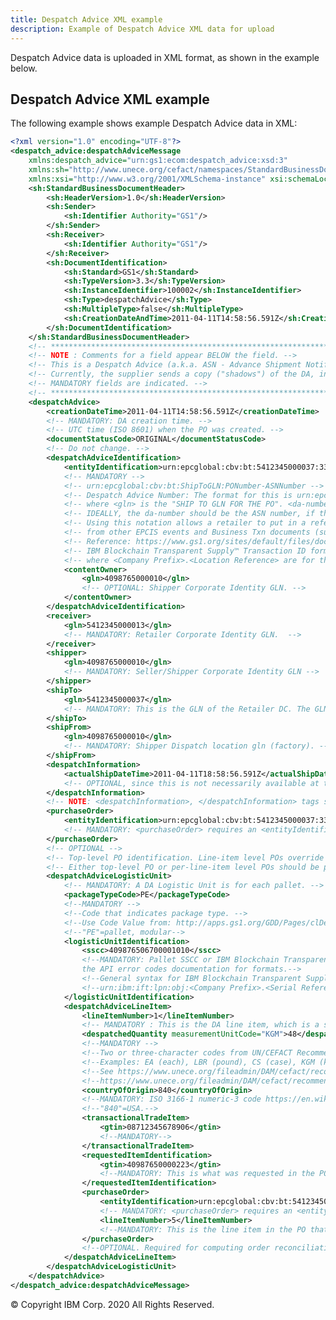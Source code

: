 ```yaml
---
title: Despatch Advice XML example
description: Example of Despatch Advice XML data for upload
---
```


<PageDescription>

Despatch Advice data is uploaded in XML format, as shown in the
example below.

</PageDescription>

## Despatch Advice XML example

The following example shows example Despatch Advice data in XML:

```xml
<?xml version="1.0" encoding="UTF-8"?>
<despatch_advice:despatchAdviceMessage
    xmlns:despatch_advice="urn:gs1:ecom:despatch_advice:xsd:3"
    xmlns:sh="http://www.unece.org/cefact/namespaces/StandardBusinessDocumentHeader"
    xmlns:xsi="http://www.w3.org/2001/XMLSchema-instance" xsi:schemaLocation="urn:gs1:ecom:despatch_advice:xsd:3 ../Schemas/gs1/ecom/DespatchAdvice.xsd">
    <sh:StandardBusinessDocumentHeader>
        <sh:HeaderVersion>1.0</sh:HeaderVersion>
        <sh:Sender>
            <sh:Identifier Authority="GS1"/>
        </sh:Sender>
        <sh:Receiver>
            <sh:Identifier Authority="GS1"/>
        </sh:Receiver>
        <sh:DocumentIdentification>
            <sh:Standard>GS1</sh:Standard>
            <sh:TypeVersion>3.3</sh:TypeVersion>
            <sh:InstanceIdentifier>100002</sh:InstanceIdentifier>
            <sh:Type>despatchAdvice</sh:Type>
            <sh:MultipleType>false</sh:MultipleType>
            <sh:CreationDateAndTime>2011-04-11T14:58:56.591Z</sh:CreationDateAndTime>
        </sh:DocumentIdentification>
    </sh:StandardBusinessDocumentHeader>
    <!-- ********************************************************************************** -->
    <!-- NOTE : Comments for a field appear BELOW the field. -->
    <!-- This is a Despatch Advice (a.k.a. ASN - Advance Shipment Notification), submitted from a Supplier to a Retailer. -->
    <!-- Currently, the supplier sends a copy ("shadows") of the DA, in this format to the Blockchain. -->
    <!-- MANDATORY fields are indicated. -->
    <!-- ********************************************************************************** -->
    <despatchAdvice>
        <creationDateTime>2011-04-11T14:58:56.591Z</creationDateTime>
        <!-- MANDATORY: DA creation time. -->
        <!-- UTC time (ISO 8601) when the PO was created. -->
        <documentStatusCode>ORIGINAL</documentStatusCode>
        <!-- Do not change. -->
        <despatchAdviceIdentification>
            <entityIdentification>urn:epcglobal:cbv:bt:5412345000037:3352-349875</entityIdentification>
            <!-- MANDATORY -->
            <!-- urn:epcglobal:cbv:bt:ShipToGLN:PONumber-ASNNumber -->
            <!-- Despatch Advice Number: The format for this is urn:epcglobal:cbv:bt:<gln>:<po-number>-<da-number> -->
            <!-- where <gln> is the "SHIP TO GLN FOR THE PO". <da-number> should NOT contain a ":" character.  -->
            <!-- IDEALLY, the da-number should be the ASN number, if the supplier is submitting an ASN to the retailer -->
            <!-- Using this notation allows a retailer to put in a reference to this DA (using the same format) -->
            <!-- from other EPCIS events and Business Txn documents (such as RA). -->
            <!-- Reference: https://www.gs1.org/sites/default/files/docs/epc/CBV-Standard-1-2-1-r-2017-05-05.pdf  [Section 8.5.2] -->
            <!-- IBM Blockchain Transparent Supply™ Transaction ID format: urn:ibm:ift:bt:<Company Prefix>.<Location Reference>.<Transaction Id>-->
            <!-- where <Company Prefix>.<Location Reference> are for the "shipTo" location-->
            <contentOwner>
                <gln>4098765000010</gln>
                <!-- OPTIONAL: Shipper Corporate Identity GLN. -->
            </contentOwner>
        </despatchAdviceIdentification>
        <receiver>
            <gln>5412345000013</gln>
            <!-- MANDATORY: Retailer Corporate Identity GLN.  -->
        </receiver>
        <shipper>
            <gln>4098765000010</gln>
            <!-- MANDATORY: Seller/Shipper Corporate Identity GLN -->
        </shipper>
        <shipTo>
            <gln>5412345000037</gln>
            <!-- MANDATORY: This is the GLN of the Retailer DC. The GLN of the DC needs to be extracted from the PO. -->
        </shipTo>
        <shipFrom>
            <gln>4098765000010</gln>
            <!-- MANDATORY: Shipper Dispatch location gln (factory). -->
        </shipFrom>
        <despatchInformation>
            <actualShipDateTime>2011-04-11T18:58:56.591Z</actualShipDateTime>
            <!-- OPTIONAL, since this is not necessarily available at time of DA creation.-->
        </despatchInformation>
        <!-- NOTE: <despatchInformation>, </despatchInformation> tags should not be omitted even if no <actualShipDataTime>.-->
        <purchaseOrder>
            <entityIdentification>urn:epcglobal:cbv:bt:5412345000037:3352</entityIdentification>
            <!-- MANDATORY: <purchaseOrder> requires an <entityIdentification> -->
        </purchaseOrder>
        <!-- OPTIONAL -->
        <!-- Top-level PO identification. Line-item level POs override this. -->
        <!-- Either top-level PO or per-line-item level POs should be present -->
        <despatchAdviceLogisticUnit>
            <!-- MANDATORY: A DA Logistic Unit is for each pallet. -->
            <packageTypeCode>PE</packageTypeCode>
            <!--MANDATORY -->
            <!--Code that indicates package type. -->
            <!--Use Code Value from: http://apps.gs1.org/GDD/Pages/clDetails.aspx?semanticURN=urn:gs1:gdd:cl:PackageTypeCode&release=2-->
            <!--"PE"=pallet, modular-->
            <logisticUnitIdentification>
                <sscc>409876506700001010</sscc>
                <!--MANDATORY: Pallet SSCC or IBM Blockchain Transparent Supply™ logistic unit ID - EPC_SSCC, GS1_SSCC, FTLPN, or SSCC_LA - Refer to
                the API error codes documentation for formats.-->
                <!--General syntax for IBM Blockchain Transparent Supply™ logistic unit: -->
                <!--urn:ibm:ift:lpn:obj:<Company Prefix>.<Serial Reference>-->
            </logisticUnitIdentification>
            <despatchAdviceLineItem>
                <lineItemNumber>1</lineItemNumber>
                <!-- MANDATORY : This is the DA line item, which is a sequential number. -->
                <despatchedQuantity measurementUnitCode="KGM">48</despatchedQuantity>
                <!--MANDATORY -->
                <!--Two or three-character codes from UN/CEFACT Recommendation 20.-->
                <!--Examples: EA (each), LBR (pound), CS (case), KGM (kilogram).-->
                <!--See https://www.unece.org/fileadmin/DAM/cefact/recommendations/rec20/rec20_rev3_Annex2e.pdf and-->
                <!--https://www.unece.org/fileadmin/DAM/cefact/recommendations/rec20/rec20_rev3_Annex3e.pdf.-->
                <countryOfOrigin>840</countryOfOrigin>
                <!--MANDATORY: ISO 3166-1 numeric-3 code https://en.wikipedia.org/wiki/ISO_3166-1_numeric.-->
                <!--"840"=USA.-->
                <transactionalTradeItem>
                    <gtin>08712345678906</gtin>
                    <!--MANDATORY-->
                </transactionalTradeItem>
                <requestedItemIdentification>
                    <gtin>40987650000223</gtin>
                    <!--MANDATORY: This is what was requested in the PO.-->
                </requestedItemIdentification>
                <purchaseOrder>
                    <entityIdentification>urn:epcglobal:cbv:bt:5412345000037:3352</entityIdentification>
                    <!-- MANDATORY: <purchaseOrder> requires an <entityIdentification> -->
                    <lineItemNumber>5</lineItemNumber>
                    <!--MANDATORY: This is the line item in the PO that this DA line item corresponds to. -->
                </purchaseOrder>
                <!--OPTIONAL. Required for computing order reconciliation metrics. -->
            </despatchAdviceLineItem>
        </despatchAdviceLogisticUnit>
    </despatchAdvice>
</despatch_advice:despatchAdviceMessage>
```

<PageCopyright>© Copyright IBM Corp. 2020 All Rights Reserved.</PageCopyright>
